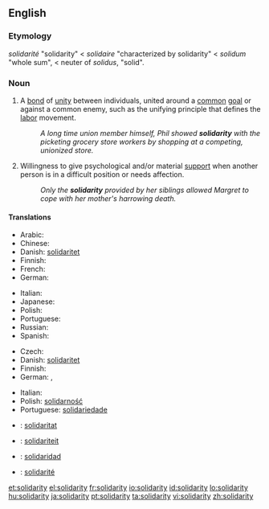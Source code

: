 {{also|Solidarity}} <!-- movement in Poland -->
==English==
{{wikipedia|dab=Solidarity (disambiguation)}}

===Etymology===
{{etyl|fr}} ''solidarité'' "solidarity" < ''solidaire'' "characterized by solidarity" < {{etyl|la}} ''solidum'' "whole sum", < neuter of ''solidus'', "solid".

===Noun===
{{en-noun|solidarities|-}}

# {{countable}} A [[bond]] of [[unity]] between individuals, united around a [[common]] [[goal]] or against a common enemy, such as the unifying principle that defines the [[labor]] movement.
#: ''A long time union member himself, Phil showed '''solidarity''' with the picketing grocery store workers by shopping at a competing, unionized store.''
# {{uncountable}} Willingness to give psychological and/or material [[support]] when another person is in a difficult position or needs affection.
#: ''Only the '''solidarity''' provided by her siblings allowed Margret to cope with her mother's harrowing death.''

====Translations====
{{trans-top|unifying bond between individuals with common goal or enemy}}
* Arabic: {{t|ar|تضامن|m|tr=taDaamun|sc=Arab}}
* Chinese: {{zh-tsp|團結|团结|tuánjié}}
* Danish: [[solidaritet]]
* Finnish: {{t-|fi|solidaarisuus}}
* French: {{t+|fr|solidarité|f}}
* German: {{t+|de|Solidarität|f}}
{{trans-mid}}
* Italian: {{t+|it|solidarietà|f}}
* Japanese: {{t|ja|連帯|tr=rentai|sc=Jpan}}
* Polish: {{t+|pl|solidarność|f}}
* Portuguese: {{t+|pt|solidariedade|f}}
* Russian: {{t|ru|солидарность|f|tr=solidárnost'|sc=Cyrl}}
* Spanish: {{t+|es|solidaridad|f}}
{{trans-bottom}}

{{trans-top|psychological or material support}}
* Czech: {{t-|cs|solidarita|f}}
* Danish: [[solidaritet]]
* Finnish: {{t+|fi|tuki}}
* German: {{t+|de|Solidarität|f}}, {{t+|de|Unterstützung|f}}
{{trans-mid}}
* Italian: {{t+|it|solidarietà|f}}
* Polish: [[solidarność]] {{f}}
* Portuguese: [[solidariedade]] {{f}}
{{trans-bottom}}

{{checktrans-top}}
* {{ttbc|Catalan}}: [[solidaritat]]
* {{ttbc|Dutch}}: [[solidariteit]]
* {{ttbc|Spanish}}: [[solidaridad]]
* {{ttbc|French}}: [[solidarité]]
{{trans-bottom}}

[[et:solidarity]]
[[el:solidarity]]
[[fr:solidarity]]
[[io:solidarity]]
[[id:solidarity]]
[[lo:solidarity]]
[[hu:solidarity]]
[[ja:solidarity]]
[[pt:solidarity]]
[[ta:solidarity]]
[[vi:solidarity]]
[[zh:solidarity]]